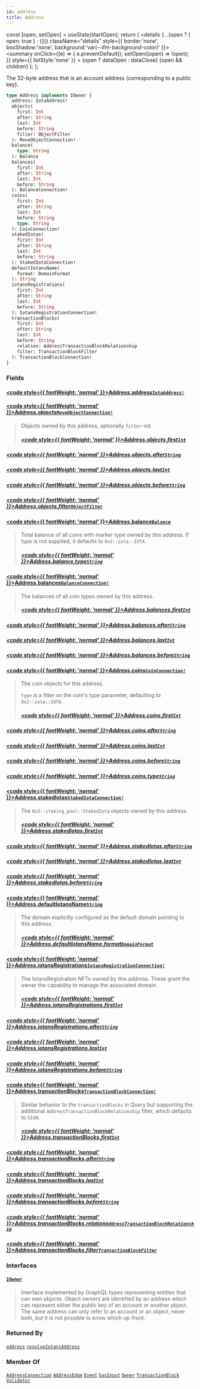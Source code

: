 ```yaml
---
id: address
title: Address
---
```









  const [open, setOpen] = useState(startOpen);
  return (
    <details {...(open ? { open: true } : {})} className="details" style={{ border:'none', boxShadow:'none', background:'var(--ifm-background-color)' }}>
      <summary
        onClick={(e) => {
          e.preventDefault();
          setOpen((open) => !open);
        }}
        style={{ listStyle:'none' }}
      >
      {open ? dataOpen : dataClose}
      </summary>
      {open && children}
    </details>
  );
};








The 32-byte address that is an account address (corresponding to a public key).


```graphql
type Address implements IOwner {
  address: IotaAddress!
  objects(
    first: Int
    after: String
    last: Int
    before: String
    filter: ObjectFilter
  ): MoveObjectConnection!
  balance(
    type: String
  ): Balance
  balances(
    first: Int
    after: String
    last: Int
    before: String
  ): BalanceConnection!
  coins(
    first: Int
    after: String
    last: Int
    before: String
    type: String
  ): CoinConnection!
  stakedIotas(
    first: Int
    after: String
    last: Int
    before: String
  ): StakedIotaConnection!
  defaultIotansName(
    format: DomainFormat
  ): String
  iotansRegistrations(
    first: Int
    after: String
    last: Int
    before: String
  ): IotansRegistrationConnection!
  transactionBlocks(
    first: Int
    after: String
    last: Int
    before: String
    relation: AddressTransactionBlockRelationship
    filter: TransactionBlockFilter
  ): TransactionBlockConnection!
}
```




### Fields

#### [<code style={{ fontWeight: 'normal' }}>Address.<b>address</b></code>](#)<Bullet />[`IotaAddress!`](/references/iota-api/iota-graphql/reference/types/scalars/iota-address) <Badge class="badge badge--secondary" text="non-null"/> <Badge class="badge badge--secondary" text="scalar"/> 
> 
> 
> 
> 

#### [<code style={{ fontWeight: 'normal' }}>Address.<b>objects</b></code>](#)<Bullet />[`MoveObjectConnection!`](/references/iota-api/iota-graphql/reference/types/objects/move-object-connection) <Badge class="badge badge--secondary" text="non-null"/> <Badge class="badge badge--secondary" text="object"/> 
> 
> 
> Objects owned by this address, optionally `filter`-ed.
> ##### [<code style={{ fontWeight: 'normal' }}>Address.objects.<b>first</b></code>](#)<Bullet />[`Int`](/references/iota-api/iota-graphql/reference/types/scalars/int) <Badge class="badge badge--secondary" text="scalar"/> 
> 
> 
> 
> 

##### [<code style={{ fontWeight: 'normal' }}>Address.objects.<b>after</b></code>](#)<Bullet />[`String`](/references/iota-api/iota-graphql/reference/types/scalars/string) <Badge class="badge badge--secondary" text="scalar"/> 
> 
> 
> 
> 

##### [<code style={{ fontWeight: 'normal' }}>Address.objects.<b>last</b></code>](#)<Bullet />[`Int`](/references/iota-api/iota-graphql/reference/types/scalars/int) <Badge class="badge badge--secondary" text="scalar"/> 
> 
> 
> 
> 

##### [<code style={{ fontWeight: 'normal' }}>Address.objects.<b>before</b></code>](#)<Bullet />[`String`](/references/iota-api/iota-graphql/reference/types/scalars/string) <Badge class="badge badge--secondary" text="scalar"/> 
> 
> 
> 
> 

##### [<code style={{ fontWeight: 'normal' }}>Address.objects.<b>filter</b></code>](#)<Bullet />[`ObjectFilter`](/references/iota-api/iota-graphql/reference/types/inputs/object-filter) <Badge class="badge badge--secondary" text="input"/> 
> 
> 
> 
> 

#### [<code style={{ fontWeight: 'normal' }}>Address.<b>balance</b></code>](#)<Bullet />[`Balance`](/references/iota-api/iota-graphql/reference/types/objects/balance) <Badge class="badge badge--secondary" text="object"/> 
> 
> 
> Total balance of all coins with marker type owned by this address. If type is not supplied,
> it defaults to `0x2::iota::IOTA`.
> ##### [<code style={{ fontWeight: 'normal' }}>Address.balance.<b>type</b></code>](#)<Bullet />[`String`](/references/iota-api/iota-graphql/reference/types/scalars/string) <Badge class="badge badge--secondary" text="scalar"/> 
> 
> 
> 
> 

#### [<code style={{ fontWeight: 'normal' }}>Address.<b>balances</b></code>](#)<Bullet />[`BalanceConnection!`](/references/iota-api/iota-graphql/reference/types/objects/balance-connection) <Badge class="badge badge--secondary" text="non-null"/> <Badge class="badge badge--secondary" text="object"/> 
> 
> 
> The balances of all coin types owned by this address.
> ##### [<code style={{ fontWeight: 'normal' }}>Address.balances.<b>first</b></code>](#)<Bullet />[`Int`](/references/iota-api/iota-graphql/reference/types/scalars/int) <Badge class="badge badge--secondary" text="scalar"/> 
> 
> 
> 
> 

##### [<code style={{ fontWeight: 'normal' }}>Address.balances.<b>after</b></code>](#)<Bullet />[`String`](/references/iota-api/iota-graphql/reference/types/scalars/string) <Badge class="badge badge--secondary" text="scalar"/> 
> 
> 
> 
> 

##### [<code style={{ fontWeight: 'normal' }}>Address.balances.<b>last</b></code>](#)<Bullet />[`Int`](/references/iota-api/iota-graphql/reference/types/scalars/int) <Badge class="badge badge--secondary" text="scalar"/> 
> 
> 
> 
> 

##### [<code style={{ fontWeight: 'normal' }}>Address.balances.<b>before</b></code>](#)<Bullet />[`String`](/references/iota-api/iota-graphql/reference/types/scalars/string) <Badge class="badge badge--secondary" text="scalar"/> 
> 
> 
> 
> 

#### [<code style={{ fontWeight: 'normal' }}>Address.<b>coins</b></code>](#)<Bullet />[`CoinConnection!`](/references/iota-api/iota-graphql/reference/types/objects/coin-connection) <Badge class="badge badge--secondary" text="non-null"/> <Badge class="badge badge--secondary" text="object"/> 
> 
> 
> The coin objects for this address.
> 
> `type` is a filter on the coin's type parameter, defaulting to `0x2::iota::IOTA`.
> ##### [<code style={{ fontWeight: 'normal' }}>Address.coins.<b>first</b></code>](#)<Bullet />[`Int`](/references/iota-api/iota-graphql/reference/types/scalars/int) <Badge class="badge badge--secondary" text="scalar"/> 
> 
> 
> 
> 

##### [<code style={{ fontWeight: 'normal' }}>Address.coins.<b>after</b></code>](#)<Bullet />[`String`](/references/iota-api/iota-graphql/reference/types/scalars/string) <Badge class="badge badge--secondary" text="scalar"/> 
> 
> 
> 
> 

##### [<code style={{ fontWeight: 'normal' }}>Address.coins.<b>last</b></code>](#)<Bullet />[`Int`](/references/iota-api/iota-graphql/reference/types/scalars/int) <Badge class="badge badge--secondary" text="scalar"/> 
> 
> 
> 
> 

##### [<code style={{ fontWeight: 'normal' }}>Address.coins.<b>before</b></code>](#)<Bullet />[`String`](/references/iota-api/iota-graphql/reference/types/scalars/string) <Badge class="badge badge--secondary" text="scalar"/> 
> 
> 
> 
> 

##### [<code style={{ fontWeight: 'normal' }}>Address.coins.<b>type</b></code>](#)<Bullet />[`String`](/references/iota-api/iota-graphql/reference/types/scalars/string) <Badge class="badge badge--secondary" text="scalar"/> 
> 
> 
> 
> 

#### [<code style={{ fontWeight: 'normal' }}>Address.<b>stakedIotas</b></code>](#)<Bullet />[`StakedIotaConnection!`](/references/iota-api/iota-graphql/reference/types/objects/staked-iota-connection) <Badge class="badge badge--secondary" text="non-null"/> <Badge class="badge badge--secondary" text="object"/> 
> 
> 
> The `0x3::staking_pool::StakedIota` objects owned by this address.
> ##### [<code style={{ fontWeight: 'normal' }}>Address.stakedIotas.<b>first</b></code>](#)<Bullet />[`Int`](/references/iota-api/iota-graphql/reference/types/scalars/int) <Badge class="badge badge--secondary" text="scalar"/> 
> 
> 
> 
> 

##### [<code style={{ fontWeight: 'normal' }}>Address.stakedIotas.<b>after</b></code>](#)<Bullet />[`String`](/references/iota-api/iota-graphql/reference/types/scalars/string) <Badge class="badge badge--secondary" text="scalar"/> 
> 
> 
> 
> 

##### [<code style={{ fontWeight: 'normal' }}>Address.stakedIotas.<b>last</b></code>](#)<Bullet />[`Int`](/references/iota-api/iota-graphql/reference/types/scalars/int) <Badge class="badge badge--secondary" text="scalar"/> 
> 
> 
> 
> 

##### [<code style={{ fontWeight: 'normal' }}>Address.stakedIotas.<b>before</b></code>](#)<Bullet />[`String`](/references/iota-api/iota-graphql/reference/types/scalars/string) <Badge class="badge badge--secondary" text="scalar"/> 
> 
> 
> 
> 

#### [<code style={{ fontWeight: 'normal' }}>Address.<b>defaultIotansName</b></code>](#)<Bullet />[`String`](/references/iota-api/iota-graphql/reference/types/scalars/string) <Badge class="badge badge--secondary" text="scalar"/> 
> 
> 
> The domain explicitly configured as the default domain pointing to this address.
> ##### [<code style={{ fontWeight: 'normal' }}>Address.defaultIotansName.<b>format</b></code>](#)<Bullet />[`DomainFormat`](/references/iota-api/iota-graphql/reference/types/enums/domain-format) <Badge class="badge badge--secondary" text="enum"/> 
> 
> 
> 
> 

#### [<code style={{ fontWeight: 'normal' }}>Address.<b>iotansRegistrations</b></code>](#)<Bullet />[`IotansRegistrationConnection!`](/references/iota-api/iota-graphql/reference/types/objects/iotans-registration-connection) <Badge class="badge badge--secondary" text="non-null"/> <Badge class="badge badge--secondary" text="object"/> 
> 
> 
> The IotansRegistration NFTs owned by this address. These grant the owner the capability to
> manage the associated domain.
> ##### [<code style={{ fontWeight: 'normal' }}>Address.iotansRegistrations.<b>first</b></code>](#)<Bullet />[`Int`](/references/iota-api/iota-graphql/reference/types/scalars/int) <Badge class="badge badge--secondary" text="scalar"/> 
> 
> 
> 
> 

##### [<code style={{ fontWeight: 'normal' }}>Address.iotansRegistrations.<b>after</b></code>](#)<Bullet />[`String`](/references/iota-api/iota-graphql/reference/types/scalars/string) <Badge class="badge badge--secondary" text="scalar"/> 
> 
> 
> 
> 

##### [<code style={{ fontWeight: 'normal' }}>Address.iotansRegistrations.<b>last</b></code>](#)<Bullet />[`Int`](/references/iota-api/iota-graphql/reference/types/scalars/int) <Badge class="badge badge--secondary" text="scalar"/> 
> 
> 
> 
> 

##### [<code style={{ fontWeight: 'normal' }}>Address.iotansRegistrations.<b>before</b></code>](#)<Bullet />[`String`](/references/iota-api/iota-graphql/reference/types/scalars/string) <Badge class="badge badge--secondary" text="scalar"/> 
> 
> 
> 
> 

#### [<code style={{ fontWeight: 'normal' }}>Address.<b>transactionBlocks</b></code>](#)<Bullet />[`TransactionBlockConnection!`](/references/iota-api/iota-graphql/reference/types/objects/transaction-block-connection) <Badge class="badge badge--secondary" text="non-null"/> <Badge class="badge badge--secondary" text="object"/> 
> 
> 
> Similar behavior to the `transactionBlocks` in Query but supporting the additional
> `AddressTransactionBlockRelationship` filter, which defaults to `SIGN`.
> ##### [<code style={{ fontWeight: 'normal' }}>Address.transactionBlocks.<b>first</b></code>](#)<Bullet />[`Int`](/references/iota-api/iota-graphql/reference/types/scalars/int) <Badge class="badge badge--secondary" text="scalar"/> 
> 
> 
> 
> 

##### [<code style={{ fontWeight: 'normal' }}>Address.transactionBlocks.<b>after</b></code>](#)<Bullet />[`String`](/references/iota-api/iota-graphql/reference/types/scalars/string) <Badge class="badge badge--secondary" text="scalar"/> 
> 
> 
> 
> 

##### [<code style={{ fontWeight: 'normal' }}>Address.transactionBlocks.<b>last</b></code>](#)<Bullet />[`Int`](/references/iota-api/iota-graphql/reference/types/scalars/int) <Badge class="badge badge--secondary" text="scalar"/> 
> 
> 
> 
> 

##### [<code style={{ fontWeight: 'normal' }}>Address.transactionBlocks.<b>before</b></code>](#)<Bullet />[`String`](/references/iota-api/iota-graphql/reference/types/scalars/string) <Badge class="badge badge--secondary" text="scalar"/> 
> 
> 
> 
> 

##### [<code style={{ fontWeight: 'normal' }}>Address.transactionBlocks.<b>relation</b></code>](#)<Bullet />[`AddressTransactionBlockRelationship`](/references/iota-api/iota-graphql/reference/types/enums/address-transaction-block-relationship) <Badge class="badge badge--secondary" text="enum"/> 
> 
> 
> 
> 

##### [<code style={{ fontWeight: 'normal' }}>Address.transactionBlocks.<b>filter</b></code>](#)<Bullet />[`TransactionBlockFilter`](/references/iota-api/iota-graphql/reference/types/inputs/transaction-block-filter) <Badge class="badge badge--secondary" text="input"/> 
> 
> 
> 
> 

### Interfaces

#### [`IOwner`](/references/iota-api/iota-graphql/reference/types/interfaces/iowner) <Badge class="badge badge--secondary" text="interface"/> 
> 
> 
> Interface implemented by GraphQL types representing entities that can own objects. Object owners
> are identified by an address which can represent either the public key of an account or another
> object. The same address can only refer to an account or an object, never both, but it is not
> possible to know which up-front.
> 





### Returned By

[`address`](/references/iota-api/iota-graphql/reference/api/queries/address)  <Badge class="badge badge--secondary" text="query"/><Bullet />[`resolveIotansAddress`](/references/iota-api/iota-graphql/reference/api/queries/resolve-iotans-address)  <Badge class="badge badge--secondary" text="query"/>

### Member Of

[`AddressConnection`](/references/iota-api/iota-graphql/reference/types/objects/address-connection)  <Badge class="badge badge--secondary" text="object"/><Bullet />[`AddressEdge`](/references/iota-api/iota-graphql/reference/types/objects/address-edge)  <Badge class="badge badge--secondary" text="object"/><Bullet />[`Event`](/references/iota-api/iota-graphql/reference/types/objects/event)  <Badge class="badge badge--secondary" text="object"/><Bullet />[`GasInput`](/references/iota-api/iota-graphql/reference/types/objects/gas-input)  <Badge class="badge badge--secondary" text="object"/><Bullet />[`Owner`](/references/iota-api/iota-graphql/reference/types/objects/owner)  <Badge class="badge badge--secondary" text="object"/><Bullet />[`TransactionBlock`](/references/iota-api/iota-graphql/reference/types/objects/transaction-block)  <Badge class="badge badge--secondary" text="object"/><Bullet />[`Validator`](/references/iota-api/iota-graphql/reference/types/objects/validator)  <Badge class="badge badge--secondary" text="object"/>

